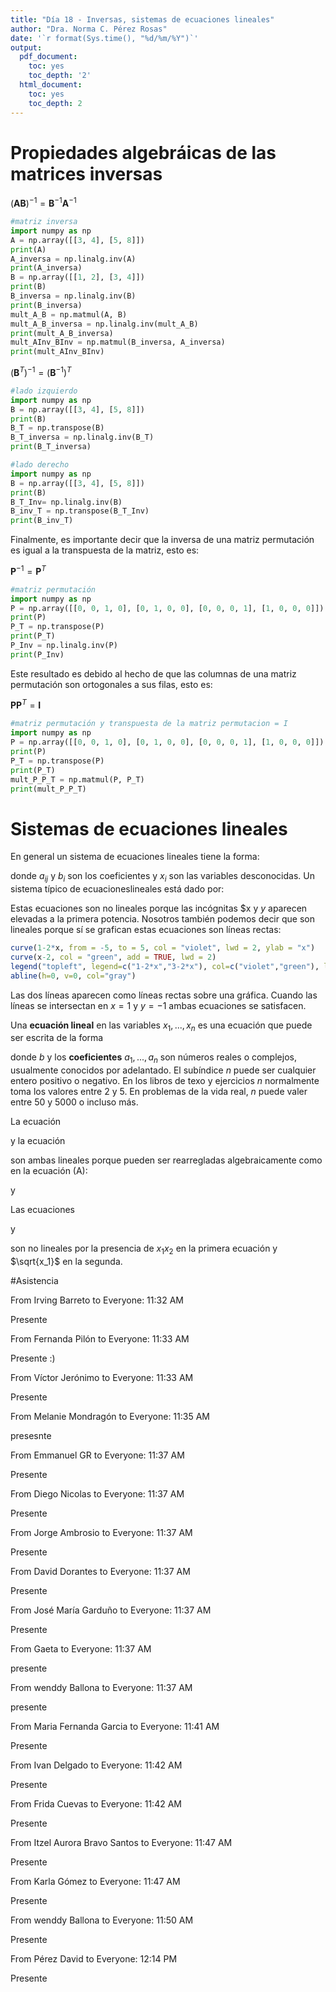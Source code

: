 ---
title: "Día 18 - Inversas, sistemas de ecuaciones lineales"
author: "Dra. Norma C. Pérez Rosas"
date: '`r format(Sys.time(), "%d/%m/%Y")`'
output:
  pdf_document:
    toc: yes
    toc_depth: '2'
  html_document:
    toc: yes
    toc_depth: 2
---


# Propiedades algebráicas de las matrices inversas 


$(\mathbf{AB})^{-1}=\mathbf{B}^{-1}\mathbf{A}^{-1}$ 

```{python}
#matriz inversa
import numpy as np
A = np.array([[3, 4], [5, 8]])
print(A)
A_inversa = np.linalg.inv(A)
print(A_inversa)
B = np.array([[1, 2], [3, 4]])
print(B)
B_inversa = np.linalg.inv(B)
print(B_inversa)
mult_A_B = np.matmul(A, B)
mult_A_B_inversa = np.linalg.inv(mult_A_B)
print(mult_A_B_inversa)
mult_AInv_BInv = np.matmul(B_inversa, A_inversa)
print(mult_AInv_BInv)
```

$(\mathbf{B}^{T})^{-1}=(\mathbf{B}^{-1})^{T}$ 

```{python}
#lado izquierdo
import numpy as np
B = np.array([[3, 4], [5, 8]])
print(B)
B_T = np.transpose(B)
B_T_inversa = np.linalg.inv(B_T)
print(B_T_inversa)
```

```{python}
#lado derecho
import numpy as np
B = np.array([[3, 4], [5, 8]])
print(B)
B_T_Inv= np.linalg.inv(B)
B_inv_T = np.transpose(B_T_Inv)
print(B_inv_T)
```

Finalmente, es importante decir que la inversa de una matriz permutación es igual a la transpuesta de la matriz, esto es:


$\mathbf{P}^{-1}=\mathbf{P}^{T}$ 


```{python}
#matriz permutación
import numpy as np
P = np.array([[0, 0, 1, 0], [0, 1, 0, 0], [0, 0, 0, 1], [1, 0, 0, 0]])
print(P)
P_T = np.transpose(P)
print(P_T)
P_Inv = np.linalg.inv(P)
print(P_Inv)
```

Este resultado es debido al hecho de que las columnas de una matriz permutación son ortogonales a sus filas, esto es:

$\mathbf{P}\mathbf{P}^{T}=\mathbf{I}$ 

```{python}
#matriz permutación y transpuesta de la matriz permutacion = I
import numpy as np
P = np.array([[0, 0, 1, 0], [0, 1, 0, 0], [0, 0, 0, 1], [1, 0, 0, 0]])
print(P)
P_T = np.transpose(P)
print(P_T)
mult_P_P_T = np.matmul(P, P_T)
print(mult_P_P_T)
```
 

# Sistemas de ecuaciones lineales 

En general un sistema de ecuaciones lineales tiene la forma:

```{=tex}
\begin{alignat*}{5}
  a_{11}x_1 & {}+{} & a_{12}x_2 & {}+{} & \cdots  &  {}+{} & a_{1n}x_n  &  {}={} & b_1 \\
  a_{21}x_1 & {}+{} & a_{22}x_2 & {}+{} & \cdots  &  {}+{} & a_{2n}x_n  &  {}={} & b_2 \\
            &      &            &       & \cdots  &        &            &        &      \\
  a_{m1}x_1 & {}+{} & a_{m2}x_2 & {}+{} & \cdots  &  {}+{} & a_{mn}x_n  &  {}={} & b_m \\
\end{alignat*}
```

donde $a_{ij}$ y $b_i$ son los coeficientes y $x_i$ son las variables desconocidas. Un sistema típico de ecuacioneslineales está dado por:

```{=tex}
\begin{alignat*}{5}
  2x & {}+{} & y  &  {}={} & 1 \\
   x & {}-{} & y  &  {}={} & 2 \\
\end{alignat*}
```

Estas ecuaciones son no lineales porque las incógnitas $x y $y$ aparecen elevadas a la primera potencia. Nosotros también podemos decir que son lineales porque sí se grafican estas ecuaciones son líneas rectas:


```{r}
curve(1-2*x, from = -5, to = 5, col = "violet", lwd = 2, ylab = "x")
curve(x-2, col = "green", add = TRUE, lwd = 2)
legend("topleft", legend=c("1-2*x","3-2*x"), col=c("violet","green"), lty=1,lwd=2)
abline(h=0, v=0, col="gray")
```

Las dos líneas aparecen como líneas rectas sobre una gráfica. Cuando las líneas se intersectan en $x=1$ y $y=-1$ ambas ecuaciones se satisfacen. 


Una **ecuación lineal** en las variables $x_1,...,x_n$ es una ecuación que puede ser escrita de la forma

```{=tex}
\begin{alignat*}{5}
   a_{1}x_1 & {}+{} &  a_{2}x_2 & {}+{} & ... & {}+{} & a_{n}x_n & {}={} & b \label{eq:eq1}\tag{A}\\
\end{alignat*}
```
donde $b$ y los **coeficientes** $a_1,...,a_n$ son números reales o complejos, usualmente conocidos por adelantado. El subíndice $n$ puede ser cualquier entero positivo o negativo. En los libros de texo y ejercicios $n$ normalmente toma los valores entre $2$ y $5$. En problemas de la vida real, $n$ puede valer entre $50$ y $5000$ o incluso más.

La ecuación

```{=tex}
\begin{alignat*}{5}
   4x_1 & {}-{} &  5x_2 & {}+{} & 2 &  {}={} & x_1\\
\end{alignat*}
```
y la ecuación

```{=tex}
\begin{alignat*}{5}
  x_2  &  {}={} & 2(\sqrt{6}-x_1)& {}+{} &x_3\\
\end{alignat*}
```
son ambas lineales porque pueden ser rearregladas algebraicamente como en la ecuación (A):

```{=tex}
\begin{alignat*}{5}
   3x_1 & {}-{} &  5x_2 &  {}={} & -2\\
\end{alignat*}
```
y

```{=tex}
\begin{alignat*}{5}
   2x_1 & {}+{} &  x_2 &   {}-{} & x_3 & {}={} & 2 \sqrt{6}\\
\end{alignat*}
```
Las ecuaciones

```{=tex}
\begin{alignat*}{5}
   4x_1 & {}-{} &  5x_2 & {}+{} & 2 &  {}={} & x_1x_2\\
\end{alignat*}
```
y

```{=tex}
\begin{alignat*}{5}
  x_2  &  {}={} & 2\sqrt{x_1}{}-{} & 6 \\
\end{alignat*}
```
son no lineales por la presencia de $x_1x_2$ en la primera ecuación y $\sqrt{x_1}$ en la segunda.


#Asistencia

From Irving Barreto to Everyone:  11:32 AM

Presente

From Fernanda Pilón to Everyone:  11:33 AM

Presente :)

From Víctor Jerónimo to Everyone:  11:33 AM

Presente

From Melanie Mondragón to Everyone:  11:35 AM

presesnte

From Emmanuel GR to Everyone:  11:37 AM

Presente

From Diego Nicolas to Everyone:  11:37 AM

Presente

From Jorge Ambrosio to Everyone:  11:37 AM

Presente

From David Dorantes to Everyone:  11:37 AM

Presente

From José María Garduño to Everyone:  11:37 AM

Presente

From Gaeta to Everyone:  11:37 AM

presente

From wenddy Ballona to Everyone:  11:37 AM

presente

From Maria Fernanda Garcia to Everyone:  11:41 AM

Presente

From Ivan Delgado to Everyone:  11:42 AM

Presente

From Frida Cuevas to Everyone:  11:42 AM

Presente

From Itzel Aurora Bravo Santos to Everyone:  11:47 AM

Presente

From Karla Gómez to Everyone:  11:47 AM

Presente

From wenddy Ballona to Everyone:  11:50 AM

Presente

From Pérez David to Everyone:  12:14 PM


Presente

